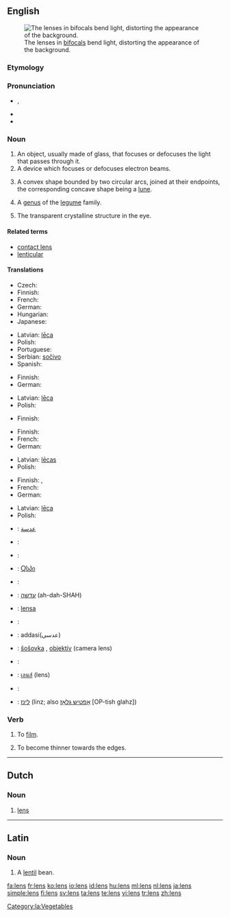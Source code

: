 ==English==
{{wikipedia}}
[[Image:Bifoklabrille_fcm.jpg|thumb|right|The lenses in [[bifocals]] bend light, distorting the appearance of the background.]]

===Etymology===
{{etyl|la}} {{term|lens||[[lentil]] bean|lang=la}}

===Pronunciation===
* {{IPA|/lɛnz/}}, {{SAMPA|/lEnz/}}
* {{audio|en-us-lens.ogg|Audio (US)}}
* {{rhymes|ɛnz}}

===Noun===
{{en-noun|es}}

# An object, usually made of glass, that focuses or defocuses the light that passes through it.
# A device which focuses or defocuses electron beams.
# {{geometry}} A convex shape bounded by two circular arcs, joined at their endpoints, the corresponding concave shape being a [[lune]].
# {{biology}} A [[genus]] of the [[legume]] family.
# {{anatomy}} The transparent crystalline structure in the eye.

====Related terms====
* [[contact lens]]
* [[lenticular]]

====Translations====
{{trans-top|object focusing or defocusing the light passing through it}}
* Czech: {{t-|cs|čočka|f}}
* Finnish: {{t+|fi|linssi}}
* French: {{t+|fr|lentille|f}}
* German: {{t+|de|Linse|f}}
* Hungarian: {{t+|hu|lencse}}
* Japanese: {{t+|ja|レンズ|tr=renzu|sc=Jpan}}
{{trans-mid}}
* Latvian: [[lēca]] {{f}}
* Polish: {{t-|pl|soczewka|f}}
* Portuguese: {{t+|pt|lente|f}}
* Serbian: [[sočivo]] {{n}}
* Spanish: {{t+|es|lente|m|f}}
{{trans-bottom}}

{{trans-top|device which focuses or defocuses electron beams}}
* Finnish: {{t|fi|poikkeutuskela}}
* German: {{t+|de|Linse|f}}
{{trans-mid}}
* Latvian: [[lēca]] {{f}}
* Polish: {{t-|pl|soczewka|f}}
{{trans-bottom}}

{{trans-top|geometry: convex shape bounded by two circular arcs}}
* Finnish: {{t+|fi|linssi}}
{{trans-mid}}
{{trans-bottom}}

{{trans-top|biology: genus of the legume family}}
* Finnish: {{t+|fi|linssi}}
* French: {{t+|fr|lentille|f}}
* German: {{t+|de|Linse|f}}
{{trans-mid}}
* Latvian: [[lēcas]] {{f|p}}
* Polish: {{t+|pl|soczewica|f}}
{{trans-bottom}}

{{trans-top|anatomy: transparent crystalline structure in the eye}}
* Finnish: {{t+|fi|mykiö}}, {{t+|fi|linssi}}
* French: {{t|fr|cristallin|m}}
* German: {{t+|de|Linse|f}}
{{trans-mid}}
* Latvian: [[lēca]] {{f}}
* Polish: {{t-|pl|soczewka|f}}
{{trans-bottom}}

{{checktrans-top}}
* {{ttbc|Arabic}}: [[عدسة]]
* {{ttbc|Dutch}}: {{t+|nl|lens|f}}
* {{ttbc|Esperanto}}: {{t-|eo|lenso|xs=Esperanto}}
* {{ttbc|Georgian}}: [[Ⴍსპი]]
* {{ttbc|Greek}}: {{t+|el|φακός|m|tr=fakos|sc=Grek}}
* {{ttbc|Hebrew}}: [[עדשה]] (ah-dah-SHAH)
* {{ttbc|Indonesian}}: [[lensa]]
* {{ttbc|Italian}}: {{t+|it|lente|f}}
{{trans-mid}}
* {{ttbc|Persian}}: addasi(عدسی)
* {{ttbc|Slovak}}: [[šošovka]] {{f}}, [[objektív]] {{m}} (camera lens)
* {{ttbc|Swedish}}: {{t+|sv|lins}}
* {{ttbc|Thai}}: [[เลนส์]] (lens)
* {{ttbc|Turkish}}: {{t+|tr|mercek}}
* {{ttbc|Yiddish}}: [[לינז]] (linz; also [[אָפטיש גלאָז]] [OP-tish glahz])
{{trans-bottom}}

===Verb===
{{en-verb|lenses|lensing|lensed}}

# To [[film]].
# {{geology}} To become thinner towards the edges.

----

==Dutch==
{{wikipedia|lens (optiek)|lang=nl}}

===Noun===
{{infl|nl|noun|g=c|plural|lenzen}}

# {{context|optics|lang=nl}} [[lens#English|lens]]

----

==Latin==

===Noun===
{{la-noun|lēns|lentis|lēntis|f|third}}

# A [[lentil]] bean.

[[Category:la:Vegetables]]

[[fa:lens]]
[[fr:lens]]
[[ko:lens]]
[[io:lens]]
[[id:lens]]
[[hu:lens]]
[[ml:lens]]
[[nl:lens]]
[[ja:lens]]
[[simple:lens]]
[[fi:lens]]
[[sv:lens]]
[[ta:lens]]
[[te:lens]]
[[vi:lens]]
[[tr:lens]]
[[zh:lens]]